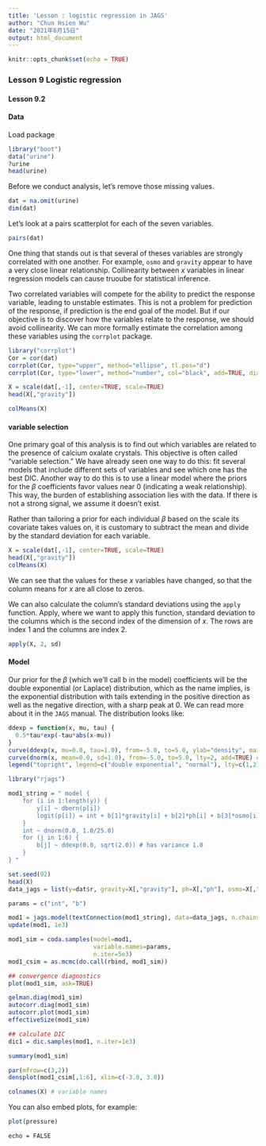 ```yaml
---
title: 'Lesson : logistic regression in JAGS'
author: "Chun Hsien Wu"
date: "2021年6月15日"
output: html_document
---
```


```r
knitr::opts_chunk$set(echo = TRUE)
```

### Lesson 9 Logistic regression
#### Lesson 9.2 
#### Data
Load package
```r
library("boot")
data("urine")
?urine
head(urine)
```
Before we conduct analysis, let's remove those missing values.
```r
dat = na.omit(urine)
dim(dat)
```
Let's look at a pairs scatterplot for each of the seven variables.
```r
pairs(dat)
```
One thing that stands out is that several of theses variables are strongly correlated with one another. For example, `osmo` and `gravity` appear to have a very close linear relationship. Collinearity between $x$ variables in linear regression models can cause truoube for statistical inference.

Two correlated variables will compete for the ability to predict the response variable, leading to unstable estimates.
This is not a problem for prediction of the response, if prediction is the end goal of the model. But if our objective is to discover how the variables relate to the response, we should avoid collinearity.
We can more formally estimate the correlation among these variables using the `corrplot` package.
```r
library("corrplot")
Cor = cor(dat)
corrplot(Cor, type="upper", method="ellipse", tl.pos="d")
corrplot(Cor, type="lower", method="number", col="black", add=TRUE, diag=FALSE, tl.pos="n", cl.pos="n")
```
```r
X = scale(dat[,-1], center=TRUE, scale=TRUE)
head(X[,"gravity"])
```
```r
colMeans(X)
```

#### variable selection
One primary goal of this analysis is to find out which variables are related to the presence of calcium oxalate crystals. This objective is often called “variable selection.” We have already seen one way to do this: fit several models that include different sets of variables and see which one has the best DIC. Another way to do this is to use a linear model where the priors for the $β$ coefficients favor values near 0 (indicating a weak relationship). This way, the burden of establishing association lies with the data. If there is not a strong signal, we assume it doesn’t exist.

Rather than tailoring a prior for each individual $β$
based on the scale its covariate takes values on, it is customary to subtract the mean and divide by the standard deviation for each variable.

```r
X = scale(dat[,-1], center=TRUE, scale=TRUE)
head(X[,"gravity"])
colMeans(X)
```

We can see that the values for these $x$ variables have changed, so that the column means for $x$ are all close to zeros.

We can also calculate the column's standard deviations using the  `apply` function. Apply, where we want to apply this function, standard deviation to the columns which is the second index of the dimension of $x$. 
The rows are index 1 and the columns are index 2.
```r
apply(X, 2, sd)
```
#### Model
Our prior for the $β$ (which we’ll call b in the model) coefficients will be the double exponential (or Laplace) distribution, which as the name implies, is the exponential distribution with tails extending in the positive direction as well as the negative direction, with a sharp peak at 0. We can read more about it in the `JAGS` manual. The distribution looks like:
```r
ddexp = function(x, mu, tau) {
  0.5*tau*exp(-tau*abs(x-mu)) 
}
curve(ddexp(x, mu=0.0, tau=1.0), from=-5.0, to=5.0, ylab="density", main="Double exponential\ndistribution") # double exponential distribution
curve(dnorm(x, mean=0.0, sd=1.0), from=-5.0, to=5.0, lty=2, add=TRUE) # normal distribution
legend("topright", legend=c("double exponential", "normal"), lty=c(1,2), bty="n")
```
```r
library("rjags")
```

```r
mod1_string = " model {
    for (i in 1:length(y)) {
        y[i] ~ dbern(p[i])
        logit(p[i]) = int + b[1]*gravity[i] + b[2]*ph[i] + b[3]*osmo[i] + b[4]*cond[i] + b[5]*urea[i] + b[6]*calc[i]
    }
    int ~ dnorm(0.0, 1.0/25.0)
    for (j in 1:6) {
        b[j] ~ ddexp(0.0, sqrt(2.0)) # has variance 1.0
    }
} "

set.seed(92)
head(X)
data_jags = list(y=dat$r, gravity=X[,"gravity"], ph=X[,"ph"], osmo=X[,"osmo"], cond=X[,"cond"], urea=X[,"urea"], calc=X[,"calc"])

params = c("int", "b")

mod1 = jags.model(textConnection(mod1_string), data=data_jags, n.chains=3)
update(mod1, 1e3)

mod1_sim = coda.samples(model=mod1,
                        variable.names=params,
                        n.iter=5e3)
mod1_csim = as.mcmc(do.call(rbind, mod1_sim))

## convergence diagnostics
plot(mod1_sim, ask=TRUE)

gelman.diag(mod1_sim)
autocorr.diag(mod1_sim)
autocorr.plot(mod1_sim)
effectiveSize(mod1_sim)

## calculate DIC
dic1 = dic.samples(mod1, n.iter=1e3)
```

```r
summary(mod1_sim)
```

```r
par(mfrow=c(3,2))
densplot(mod1_csim[,1:6], xlim=c(-3.0, 3.0))
```

```r
colnames(X) # variable names
```


You can also embed plots, for example:

```r
plot(pressure) 
```

`echo = FALSE` 